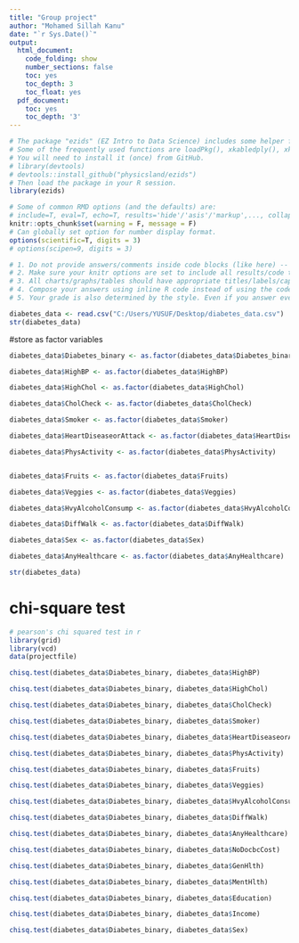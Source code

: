 ---
title: "Group project"
author: "Mohamed Sillah Kanu"
date: "`r Sys.Date()`"
output:
  html_document:
    code_folding: show
    number_sections: false
    toc: yes
    toc_depth: 3
    toc_float: yes
  pdf_document:
    toc: yes
    toc_depth: '3'
---

```{r init, include=F}
# The package "ezids" (EZ Intro to Data Science) includes some helper functions we developed for the course. 
# Some of the frequently used functions are loadPkg(), xkabledply(), xkablesummary(), uzscale(), etc.
# You will need to install it (once) from GitHub.
# library(devtools)
# devtools::install_github("physicsland/ezids")
# Then load the package in your R session.
library(ezids)
```


```{r setup, include=FALSE}
# Some of common RMD options (and the defaults) are: 
# include=T, eval=T, echo=T, results='hide'/'asis'/'markup',..., collapse=F, warning=T, message=T, error=T, cache=T, fig.width=6, fig.height=4, fig.dim=c(6,4) #inches, fig.align='left'/'center','right', 
knitr::opts_chunk$set(warning = F, message = F)
# Can globally set option for number display format.
options(scientific=T, digits = 3) 
# options(scipen=9, digits = 3) 
```

```{r}
# 1. Do not provide answers/comments inside code blocks (like here) -- those are notes between coders/self and will be ignored for grading. 
# 2. Make sure your knitr options are set to include all results/code to be graded in the final document.
# 3. All charts/graphs/tables should have appropriate titles/labels/captions. 
# 4. Compose your answers using inline R code instead of using the code-block output as much as you can. 
# 5. Your grade is also determined by the style. Even if you answer everything correctly, but the .html does not look appealing, you will not get full credit. Pay attention to the details that we mentioned in class/homework and in previous sample .Rmd files. For example, how to use #, ##, ###, ..., bold face, italics, inline codes, tables, ..., {results = "asis"}, use of colors in plots/ggplots, and so forth.
```



```{r import data}
diabetes_data <- read.csv("C:/Users/YUSUF/Desktop/diabetes_data.csv")
str(diabetes_data)

```


#store as factor variables
```{r}
diabetes_data$Diabetes_binary <- as.factor(diabetes_data$Diabetes_binary)

diabetes_data$HighBP <- as.factor(diabetes_data$HighBP)

diabetes_data$HighChol <- as.factor(diabetes_data$HighChol)

diabetes_data$CholCheck <- as.factor(diabetes_data$CholCheck)

diabetes_data$Smoker <- as.factor(diabetes_data$Smoker)

diabetes_data$HeartDiseaseorAttack <- as.factor(diabetes_data$HeartDiseaseorAttack)

diabetes_data$PhysActivity <- as.factor(diabetes_data$PhysActivity)


diabetes_data$Fruits <- as.factor(diabetes_data$Fruits)

diabetes_data$Veggies <- as.factor(diabetes_data$Veggies)

diabetes_data$HvyAlcoholConsump <- as.factor(diabetes_data$HvyAlcoholConsump)

diabetes_data$DiffWalk <- as.factor(diabetes_data$DiffWalk)

diabetes_data$Sex <- as.factor(diabetes_data$Sex)

diabetes_data$AnyHealthcare <- as.factor(diabetes_data$AnyHealthcare)

str(diabetes_data)
```
# chi-square test

```{r}
# pearson's chi squared test in r
library(grid)
library(vcd)
data(projectfile)

chisq.test(diabetes_data$Diabetes_binary, diabetes_data$HighBP)

chisq.test(diabetes_data$Diabetes_binary, diabetes_data$HighChol)

chisq.test(diabetes_data$Diabetes_binary, diabetes_data$CholCheck)

chisq.test(diabetes_data$Diabetes_binary, diabetes_data$Smoker)

chisq.test(diabetes_data$Diabetes_binary, diabetes_data$HeartDiseaseorAttack)

chisq.test(diabetes_data$Diabetes_binary, diabetes_data$PhysActivity)

chisq.test(diabetes_data$Diabetes_binary, diabetes_data$Fruits)

chisq.test(diabetes_data$Diabetes_binary, diabetes_data$Veggies)

chisq.test(diabetes_data$Diabetes_binary, diabetes_data$HvyAlcoholConsump)

chisq.test(diabetes_data$Diabetes_binary, diabetes_data$DiffWalk)

chisq.test(diabetes_data$Diabetes_binary, diabetes_data$AnyHealthcare)

chisq.test(diabetes_data$Diabetes_binary, diabetes_data$NoDocbcCost)

chisq.test(diabetes_data$Diabetes_binary, diabetes_data$GenHlth)

chisq.test(diabetes_data$Diabetes_binary, diabetes_data$MentHlth)

chisq.test(diabetes_data$Diabetes_binary, diabetes_data$Education)

chisq.test(diabetes_data$Diabetes_binary, diabetes_data$Income)

chisq.test(diabetes_data$Diabetes_binary, diabetes_data$Sex)



```


